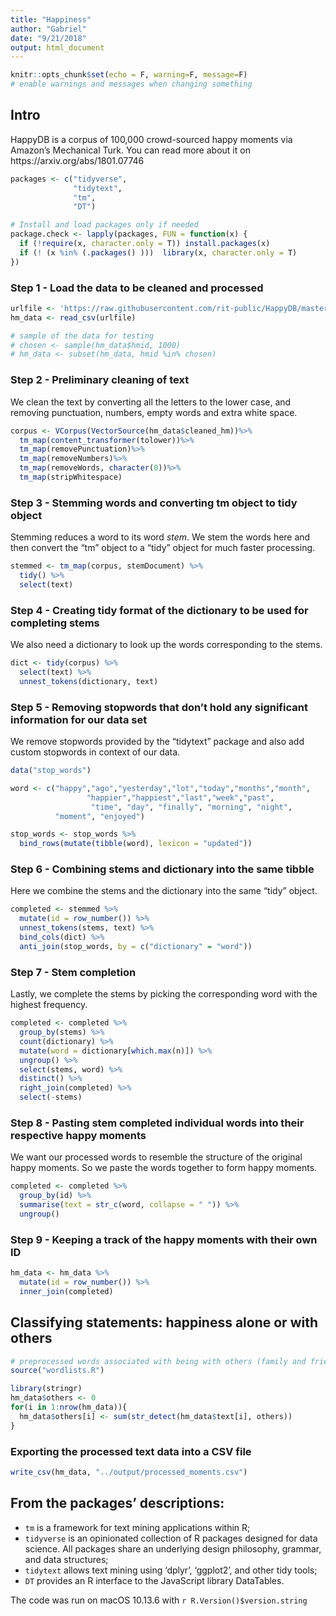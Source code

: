 ```yaml
---
title: "Happiness"
author: "Gabriel"
date: "9/21/2018"
output: html_document
---
```


```r
knitr::opts_chunk$set(echo = F, warning=F, message=F)
# enable warnings and messages when changing something
```

## Intro

HappyDB is a corpus of 100,000 crowd-sourced happy moments via Amazon's Mechanical Turk. You can read more about it on https://arxiv.org/abs/1801.07746


```r
packages <- c("tidyverse", 
              "tidytext", 
              "tm", 
              "DT")

# Install and load packages only if needed
package.check <- lapply(packages, FUN = function(x) {
  if (!require(x, character.only = T)) install.packages(x)
  if (! (x %in% (.packages() )))  library(x, character.only = T)
})
```

### Step 1 - Load the data to be cleaned and processed

```r
urlfile <- 'https://raw.githubusercontent.com/rit-public/HappyDB/master/happydb/data/cleaned_hm.csv'
hm_data <- read_csv(urlfile)

# sample of the data for testing
# chosen <- sample(hm_data$hmid, 1000)
# hm_data <- subset(hm_data, hmid %in% chosen)

```

### Step 2 - Preliminary cleaning of text

We clean the text by converting all the letters to the lower case, and removing punctuation, numbers, empty words and extra white space.

```r
corpus <- VCorpus(VectorSource(hm_data$cleaned_hm))%>%
  tm_map(content_transformer(tolower))%>%
  tm_map(removePunctuation)%>%
  tm_map(removeNumbers)%>%
  tm_map(removeWords, character(0))%>%
  tm_map(stripWhitespace)
```

### Step 3 - Stemming words and converting tm object to tidy object

Stemming reduces a word to its word *stem*. We stem the words here and then convert the "tm" object to a "tidy" object for much faster processing.

```r
stemmed <- tm_map(corpus, stemDocument) %>%
  tidy() %>%
  select(text)
```

### Step 4 - Creating tidy format of the dictionary to be used for completing stems

We also need a dictionary to look up the words corresponding to the stems.

```r
dict <- tidy(corpus) %>%
  select(text) %>%
  unnest_tokens(dictionary, text)
```

### Step 5 - Removing stopwords that don't hold any significant information for our data set

We remove stopwords provided by the "tidytext" package and also add custom stopwords in context of our data.

```r
data("stop_words")

word <- c("happy","ago","yesterday","lot","today","months","month",
                 "happier","happiest","last","week","past", 
                  "time", "day", "finally", "morning", "night",
          "moment", "enjoyed")

stop_words <- stop_words %>%
  bind_rows(mutate(tibble(word), lexicon = "updated"))
```

### Step 6 - Combining stems and dictionary into the same tibble

Here we combine the stems and the dictionary into the same "tidy" object.

```r
completed <- stemmed %>%
  mutate(id = row_number()) %>%
  unnest_tokens(stems, text) %>%
  bind_cols(dict) %>%
  anti_join(stop_words, by = c("dictionary" = "word"))
```

### Step 7 - Stem completion

Lastly, we complete the stems by picking the corresponding word with the highest frequency.

```r
completed <- completed %>%
  group_by(stems) %>%
  count(dictionary) %>%
  mutate(word = dictionary[which.max(n)]) %>%
  ungroup() %>%
  select(stems, word) %>%
  distinct() %>%
  right_join(completed) %>%
  select(-stems)
```

### Step 8 - Pasting stem completed individual words into their respective happy moments

We want our processed words to resemble the structure of the original happy moments. So we paste the words together to form happy moments.

```r
completed <- completed %>%
  group_by(id) %>%
  summarise(text = str_c(word, collapse = " ")) %>%
  ungroup()
```

### Step 9 - Keeping a track of the happy moments with their own ID

```r
hm_data <- hm_data %>%
  mutate(id = row_number()) %>%
  inner_join(completed)

```


## Classifying statements: happiness alone or with others 

```r

# preprocessed words associated with being with others (family and friends)
source("wordlists.R")

library(stringr)
hm_data$others <- 0
for(i in 1:nrow(hm_data)){
  hm_data$others[i] <- sum(str_detect(hm_data$text[i], others))
}

```


### Exporting the processed text data into a CSV file

```r
write_csv(hm_data, "../output/processed_moments.csv")


```






## From the packages' descriptions:

+ `tm` is a framework for text mining applications within R;
+ `tidyverse` is an opinionated collection of R packages designed for data science. All packages share an underlying design philosophy, grammar, and data structures;
+ `tidytext` allows text mining using 'dplyr', 'ggplot2', and other tidy tools;
+ `DT` provides an R interface to the JavaScript library DataTables.

The code was run on macOS 10.13.6 with `r R.Version()$version.string`